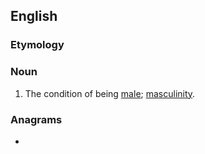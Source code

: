 ==English==

===Etymology===
{{suffix|male|ness|lang=en}}

===Noun===
{{en-noun|~|es}}

# The condition of being [[male]]; [[masculinity]].

===Anagrams===
* {{anagrams|en|lameness|maneless|meanless|nameless|salesmen}}